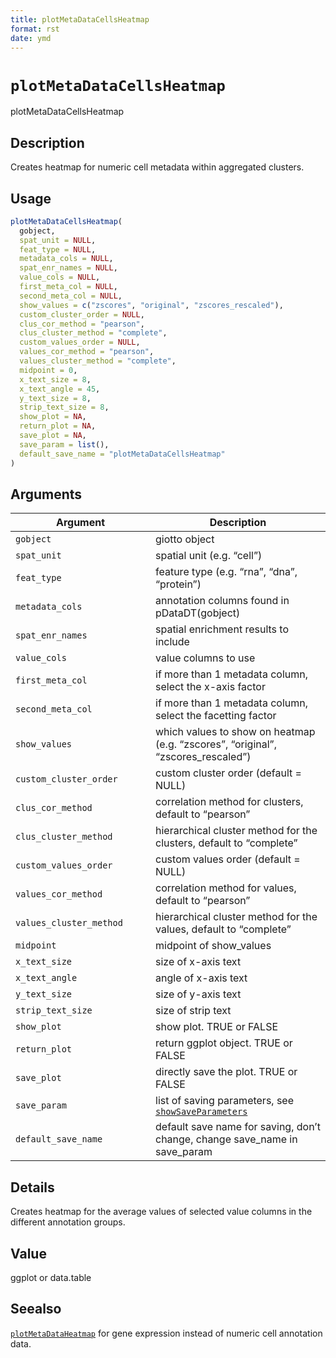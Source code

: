 ```yaml
--- 
title: plotMetaDataCellsHeatmap 
format: rst 
date: ymd 
--- 
```

# `plotMetaDataCellsHeatmap`

plotMetaDataCellsHeatmap


## Description

Creates heatmap for numeric cell metadata within aggregated clusters.


## Usage

```r
plotMetaDataCellsHeatmap(
  gobject,
  spat_unit = NULL,
  feat_type = NULL,
  metadata_cols = NULL,
  spat_enr_names = NULL,
  value_cols = NULL,
  first_meta_col = NULL,
  second_meta_col = NULL,
  show_values = c("zscores", "original", "zscores_rescaled"),
  custom_cluster_order = NULL,
  clus_cor_method = "pearson",
  clus_cluster_method = "complete",
  custom_values_order = NULL,
  values_cor_method = "pearson",
  values_cluster_method = "complete",
  midpoint = 0,
  x_text_size = 8,
  x_text_angle = 45,
  y_text_size = 8,
  strip_text_size = 8,
  show_plot = NA,
  return_plot = NA,
  save_plot = NA,
  save_param = list(),
  default_save_name = "plotMetaDataCellsHeatmap"
)
```


## Arguments

Argument      |Description
------------- |----------------
`gobject`     |     giotto object
`spat_unit`     |     spatial unit (e.g. "cell")
`feat_type`     |     feature type (e.g. "rna", "dna", "protein")
`metadata_cols`     |     annotation columns found in pDataDT(gobject)
`spat_enr_names`     |     spatial enrichment results to include
`value_cols`     |     value columns to use
`first_meta_col`     |     if more than 1 metadata column, select the x-axis factor
`second_meta_col`     |     if more than 1 metadata column, select the facetting factor
`show_values`     |     which values to show on heatmap (e.g. "zscores", "original", "zscores_rescaled")
`custom_cluster_order`     |     custom cluster order (default = NULL)
`clus_cor_method`     |     correlation method for clusters, default to "pearson"
`clus_cluster_method`     |     hierarchical cluster method for the clusters, default to "complete"
`custom_values_order`     |     custom values order (default = NULL)
`values_cor_method`     |     correlation method for values, default to "pearson"
`values_cluster_method`     |     hierarchical cluster method for the values, default to "complete"
`midpoint`     |     midpoint of show_values
`x_text_size`     |     size of x-axis text
`x_text_angle`     |     angle of x-axis text
`y_text_size`     |     size of y-axis text
`strip_text_size`     |     size of strip text
`show_plot`     |     show plot. TRUE or FALSE
`return_plot`     |     return ggplot object. TRUE or FALSE
`save_plot`     |     directly save the plot. TRUE or FALSE
`save_param`     |     list of saving parameters, see [`showSaveParameters`](#showsaveparameters)
`default_save_name`     |     default save name for saving, don't change, change save_name in save_param


## Details

Creates heatmap for the average values of selected value columns in the different annotation groups.


## Value

ggplot or data.table


## Seealso

[`plotMetaDataHeatmap`](#plotmetadataheatmap) for gene expression instead of numeric cell annotation data.


